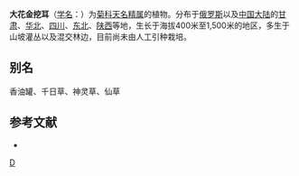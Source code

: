 {{Speciesbox 
| taxon = Carpesium macrocephalum
| authority = Franch. et Sav.
}}
'''大花金挖耳'''（[[学名|学名]]：{{lang|la|''Carpesium macrocephalum''}}）为[[菊科|菊科]][[天名精属|天名精属]]的植物。分布于[[俄罗斯|俄罗斯]]以及[[中国大陆|中国大陆]]的[[甘肃|甘肃]]、[[华北|华北]]、[[四川|四川]]、[[中国东北地区|东北]]、[[陕西|陕西]]等地，生长于海拔400米至1,500米的地区，多生于山坡灌丛以及混交林边，目前尚未由人工引种栽培。

== 别名 ==
香油罐、千日草、神灵草、仙草

== 参考文献 ==
<div class="references-small">
* {{cite web| url =http://www.bioinfo.cn/db05/KmzwSpecies.php?action=view&id=4329| title =大花金挖耳| work =《中国高等植物数据库全库》| publisher =中国科学院微生物研究所| author =昆明植物研究所| accessdate =2009-02-25| deadurl =yes| archiveurl =https://web.archive.org/web/20160305054310/http://www.bioinfo.cn/db05/KmzwSpecies.php?action=view&id=4329| archivedate =2016-03-05}}
</div>
{{Taxonbar|from=Q10937636}}

[[Category:天名精属|D]]


{{植物小作品}}
